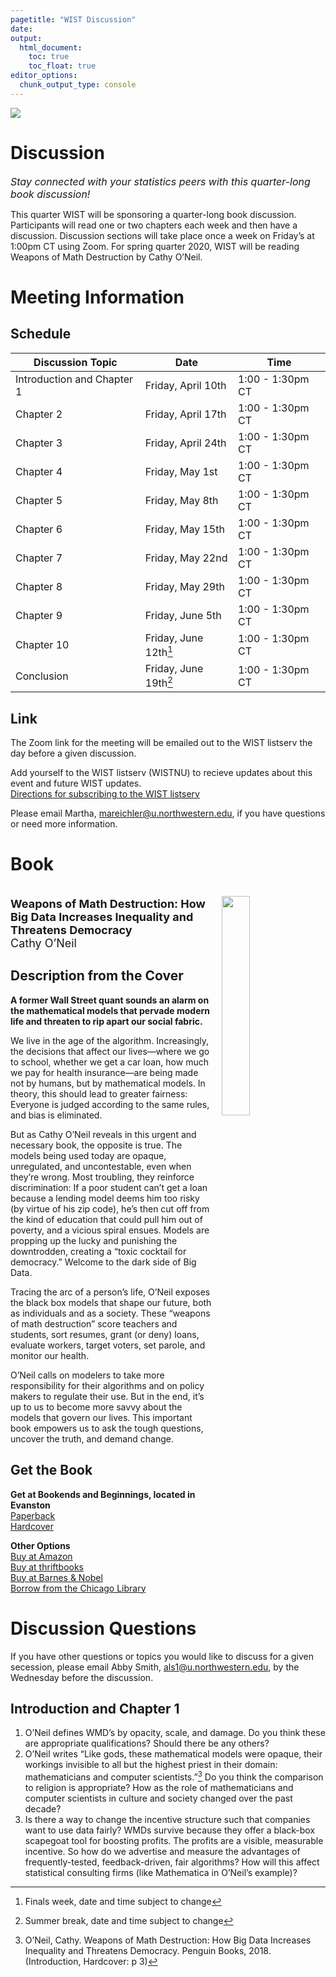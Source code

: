 ```yaml
---
pagetitle: "WIST Discussion"
date: 
output:
  html_document:
    toc: true
    toc_float: true
editor_options: 
  chunk_output_type: console
---
```

<img src="WIST-withname.png" /> 

<h1> Discussion </h1> 
<font size=3> <i> Stay connected with your statistics peers with this quarter-long book discussion! </i> </font>   

This quarter WIST will be sponsoring a quarter-long book discussion.  Participants will read one or two chapters each week and then have a discussion.  Discussion sections will take place once a week on Friday's at 1:00pm CT using Zoom.  For spring quarter 2020, WIST will be reading Weapons of Math Destruction by Cathy O'Neil.  

<h1> Meeting Information </h1> 

<h2> Schedule </h2> 

Discussion Topic | Date | Time  
----|---|-------  
Introduction and Chapter 1 | Friday, April 10th | 1:00 - 1:30pm CT   
Chapter 2 | Friday, April 17th  | 1:00 - 1:30pm CT     
Chapter 3 | Friday, April 24th  | 1:00 - 1:30pm CT     
Chapter 4 | Friday, May 1st     | 1:00 - 1:30pm CT     
Chapter 5 | Friday, May 8th     | 1:00 - 1:30pm CT     
Chapter 6 | Friday, May 15th    | 1:00 - 1:30pm CT     
Chapter 7 | Friday, May 22nd    | 1:00 - 1:30pm CT     
Chapter 8 | Friday, May 29th    | 1:00 - 1:30pm CT     
Chapter 9 | Friday, June 5th    | 1:00 - 1:30pm CT    
Chapter 10 | Friday, June 12th[^final] | 1:00 - 1:30pm CT   
Conclusion | Friday, June 19th[^break]  | 1:00 - 1:30pm CT     
  
[^final]: Finals week, date and time subject to change
[^break]: Summer break, date and time subject to change

<h2> Link </h2> 
The Zoom link for the meeting will be emailed out to the WIST listserv the day before a given discussion.  

Add yourself to the WIST listserv (WISTNU) to recieve updates about this event and future WIST updates.  
[Directions for subscribing to the WIST listserv](Listserv.pdf)

Please email Martha, <a href="mailto:mareichler@u.northwestern.edu"> mareichler@u.northwestern.edu</a>, if you have questions or need more information. 


<h1> Book </h1>  
<img alt = '' width='30%' src="Cover-WeaponsofMathDestruction.jpg" align="right" style="margin:15px;"/>  
<font size = 4> <b>Weapons of Math Destruction: How Big Data Increases Inequality and Threatens Democracy </b> </font>  
<font size = 4> Cathy O'Neil </font> 

<h2> Description from the Cover </h2> 

**A former Wall Street quant sounds an alarm on the mathematical models that pervade modern life and threaten to rip apart our social fabric.** 

We live in the age of the algorithm. Increasingly, the decisions that affect our lives—where we go to school, whether we get a car loan, how much we pay for health insurance—are being made not by humans, but by mathematical models. In theory, this should lead to greater fairness: Everyone is judged according to the same rules, and bias is eliminated.  

But as Cathy O’Neil reveals in this urgent and necessary book, the opposite is true. The models being used today are opaque, unregulated, and uncontestable, even when they’re wrong. Most troubling, they reinforce discrimination: If a poor student can’t get a loan because a lending model deems him too risky (by virtue of his zip code), he’s then cut off from the kind of education that could pull him out of poverty, and a vicious spiral ensues. Models are propping up the lucky and punishing the downtrodden, creating a “toxic cocktail for democracy.” Welcome to the dark side of Big Data.  

Tracing the arc of a person’s life, O’Neil exposes the black box models that shape our future, both as individuals and as a society. These “weapons of math destruction” score teachers and students, sort resumes, grant (or deny) loans, evaluate workers, target voters, set parole, and monitor our health.

O’Neil calls on modelers to take more responsibility for their algorithms and on policy makers to regulate their use. But in the end, it’s up to us to become more savvy about the models that govern our lives. This important book empowers us to ask the tough questions, uncover the truth, and demand change. 

<h2> Get the Book </h2> 

**Get at Bookends and Beginnings, located in Evanston**  
[Paperback](https://www.bookendsandbeginnings.com/book/9780553418835)  
[Hardcover](https://www.bookendsandbeginnings.com/book/9780553418811)

**Other Options**  
[Buy at Amazon](https://www.amazon.com/Weapons-Math-Destruction-Increases-Inequality/dp/0553418815)  
[Buy at thriftbooks](https://www.thriftbooks.com/w/weapons-of-math-destruction-how-big-data-increases-inequality-and-threatens-democracy_cathy-oneil/10762409/#isbn=0553418831&idiq=24418430)  
[Buy at Barnes & Nobel](https://www.barnesandnoble.com/w/weapons-of-math-destruction-cathy-oneil/1123130166?ean=9780553418835)  
[Borrow from the Chicago Library](https://chipublib.bibliocommons.com/item/show/1786498126)


<h1> Discussion Questions </h1>  
If you have other questions or topics you would like to discuss for a given secession, please email Abby Smith, <a href="mailto:als1@u.northwestern.edu"> als1@u.northwestern.edu</a>, by the Wednesday before the discussion.  
<h2> Introduction and Chapter 1</h2>  
1. O’Neil defines WMD’s by opacity, scale, and damage.   Do you think these are appropriate qualifications? Should there be any others? 
2. O'Neil writes "Like gods, these mathematical models were opaque, their workings invisible to all but the highest priest in their domain: mathematicians and computer scientists."[^ONeil3] Do you think the comparison to religion is appropriate?  How as the role of mathematicians and computer scientists in culture and society changed over the past decade?   
3.  Is there a way to change the incentive structure such that companies want to use data fairly?  WMDs survive because they offer a black-box scapegoat tool for boosting profits. The profits are a visible, measurable incentive.   So how do we advertise and measure the advantages of frequently-tested, feedback-driven, fair algorithms?  How will this affect statistical consulting firms (like Mathematica in O'Neil's example)? 

[^ONeil3]: O’Neil, Cathy. Weapons of Math Destruction: How Big Data Increases Inequality and Threatens Democracy. Penguin Books, 2018. (Introduction, Hardcover: p 3) 




